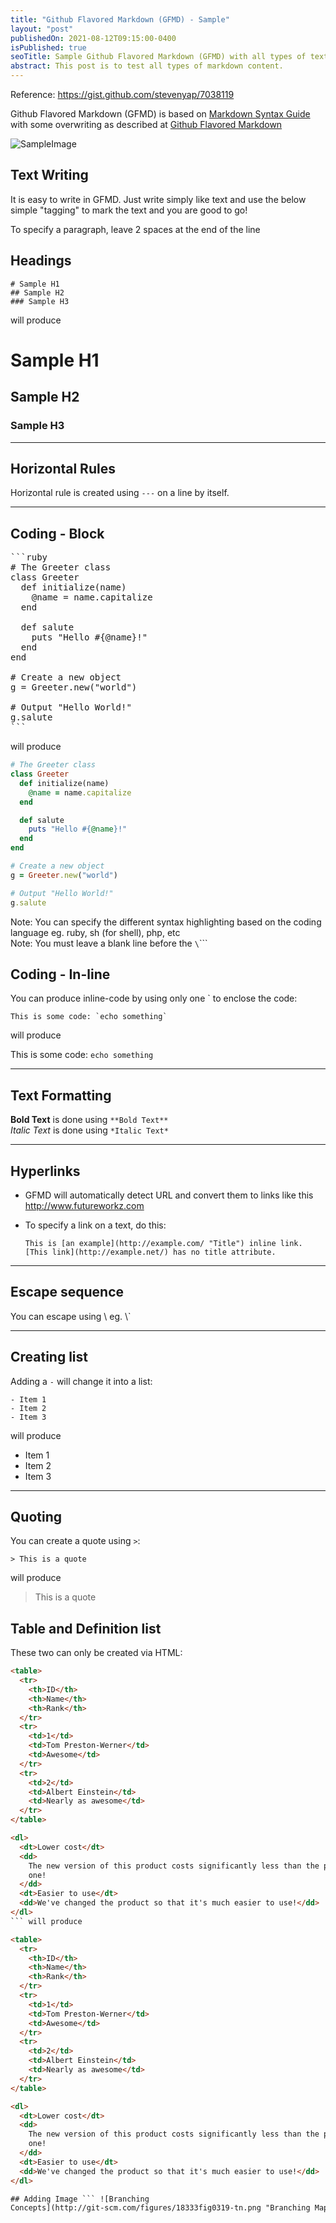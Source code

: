 ```yaml
---
title: "Github Flavored Markdown (GFMD) - Sample"
layout: "post"
publishedOn: 2021-08-12T09:15:00-0400
isPublished: true
seoTitle: Sample Github Flavored Markdown (GFMD) with all types of text
abstract: This post is to test all types of markdown content.
---
```


Reference: https://gist.github.com/stevenyap/7038119

Github Flavored Markdown (GFMD) is based on [Markdown Syntax Guide](http://daringfireball.net/projects/markdown/syntax) with some overwriting as described at [Github Flavored Markdown](http://github.github.com/github-flavored-markdown/)

![SampleImage](../images/SampleImage.jpg)

## Text Writing

It is easy to write in GFMD. Just write simply like text and use the below simple "tagging" to mark the text and you are good to go!

To specify a paragraph, leave 2 spaces at the end of the line

## Headings

```
# Sample H1
## Sample H2
### Sample H3
```

will produce

# Sample H1

## Sample H2

### Sample H3

---

## Horizontal Rules

Horizontal rule is created using `---` on a line by itself.

---

## Coding - Block

<pre>
```ruby
# The Greeter class
class Greeter
  def initialize(name)
    @name = name.capitalize
  end

  def salute
    puts "Hello #{@name}!"
  end
end

# Create a new object
g = Greeter.new("world")

# Output "Hello World!"
g.salute
```
</pre>

will produce

```ruby
# The Greeter class
class Greeter
  def initialize(name)
    @name = name.capitalize
  end

  def salute
    puts "Hello #{@name}!"
  end
end

# Create a new object
g = Greeter.new("world")

# Output "Hello World!"
g.salute
```

Note: You can specify the different syntax highlighting based on the coding language eg. ruby, sh (for shell), php, etc  
Note: You must leave a blank line before the `\`\`\``

## Coding - In-line

You can produce inline-code by using only one \` to enclose the code:

```
This is some code: `echo something`
```

will produce

This is some code: `echo something`

---

## Text Formatting

**Bold Text** is done using `**Bold Text**`  
_Italic Text_ is done using `*Italic Text*`

---

## Hyperlinks

- GFMD will automatically detect URL and convert them to links like this http://www.futureworkz.com
- To specify a link on a text, do this:

    ```
    This is [an example](http://example.com/ "Title") inline link.
    [This link](http://example.net/) has no title attribute.
    ```

---

## Escape sequence

You can escape using \\ eg. \\\`

---

## Creating list

Adding a `-` will change it into a list:

```
- Item 1
- Item 2
- Item 3
```

will produce

- Item 1
- Item 2
- Item 3

---

## Quoting

You can create a quote using `>`:

```
> This is a quote
```

will produce

> This is a quote

## Table and Definition list

These two can only be created via HTML:

````html
<table>
  <tr>
    <th>ID</th>
    <th>Name</th>
    <th>Rank</th>
  </tr>
  <tr>
    <td>1</td>
    <td>Tom Preston-Werner</td>
    <td>Awesome</td>
  </tr>
  <tr>
    <td>2</td>
    <td>Albert Einstein</td>
    <td>Nearly as awesome</td>
  </tr>
</table>

<dl>
  <dt>Lower cost</dt>
  <dd>
    The new version of this product costs significantly less than the previous
    one!
  </dd>
  <dt>Easier to use</dt>
  <dd>We've changed the product so that it's much easier to use!</dd>
</dl>
``` will produce

<table>
  <tr>
    <th>ID</th>
    <th>Name</th>
    <th>Rank</th>
  </tr>
  <tr>
    <td>1</td>
    <td>Tom Preston-Werner</td>
    <td>Awesome</td>
  </tr>
  <tr>
    <td>2</td>
    <td>Albert Einstein</td>
    <td>Nearly as awesome</td>
  </tr>
</table>

<dl>
  <dt>Lower cost</dt>
  <dd>
    The new version of this product costs significantly less than the previous
    one!
  </dd>
  <dt>Easier to use</dt>
  <dd>We've changed the product so that it's much easier to use!</dd>
</dl>

## Adding Image ``` ![Branching
Concepts](http://git-scm.com/figures/18333fig0319-tn.png "Branching Map") ```
````
